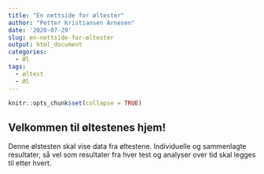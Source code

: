 ```yaml
---
title: "En nettside for øltester"
author: "Petter Kristiansen Arnesen"
date: '2020-07-29'
slug: en-nettside-for-øltester
output: html_document
categories:
  - Øl
tags:
  - øltest
  - Øl
---
```


```r
knitr::opts_chunk$set(collapse = TRUE)
```

## Velkommen til øltestenes hjem!

Denne ølstesten skal vise data fra øltestene. Individuelle og sammenlagte resultater, så vel som resultater fra hver test og analyser over tid skal legges til etter hvert.  

